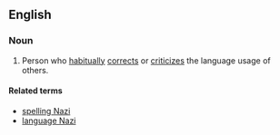 ==English==

===Noun===
{{en-noun|sg=[[grammar]] [[Nazi]]}}

# Person who [[habitually]] [[correct]]s or [[criticize]]s the language usage of others.

====Related terms====
* [[spelling Nazi]]
* [[language Nazi]]